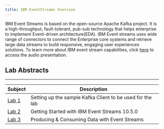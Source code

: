 ```yaml
---
title: IBM EventStreams Overview
---
```

IBM Event Streams is based on the open-source Apache Kafka project. It is a high-throughput, fault-tolerant, pub-sub technology that helps enterprise to implement Event-driven architecture(EDA). IBM Event streams uses wide range of connectors to connect the Enterprise core systems and retrieve large data streams to build responsive, engaging user experiences solutions. To learn more about IBM event stream capabilities, click [here](https://github.com/IBMIntegration/jam-in-a-box/assets/112578833/9a4d3a86-14c2-4574-b0a2-5b4ef8d8d9bb) to access the audio presentation.


## Lab Abstracts

---

|  Subject                                    | Description                                            |                                                               
|---------------------------------------------|--------------------------------------------------------|
| [Lab 1](/event-streams/Lab1)       | Setting up the sample Kafka Client to be used for the lab
| [Lab 2](/event-streams/Lab2)       | Getting Started with IBM Event Streams 10.5.0
| [Lab 3](/event-streams/Lab3)       | Producing & Consuming Data with Event Streams
